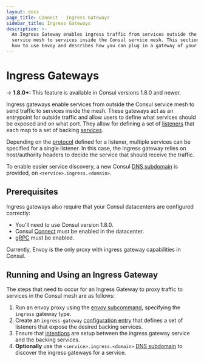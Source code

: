 ```yaml
---
layout: docs
page_title: Connect - Ingress Gateways
sidebar_title: Ingress Gateways
description: >-
  An Ingress Gateway enables ingress traffic from services outside the Consul
  service mesh to services inside the Consul service mesh. This section details
  how to use Envoy and describes how you can plug in a gateway of your choice.
---
```


# Ingress Gateways

-> **1.8.0+:**  This feature is available in Consul versions 1.8.0 and newer.

Ingress gateways enable services from outside the Consul service mesh to send
traffic to services inside the mesh. These gateways act as an entrypoint for
outside traffic and allow users to define what services should be exposed and
on what port. They allow for defining a set of
[listeners](/docs/agent/config-entries/ingress-gateway#listeners) that each map
to a set of backing
[services](/docs/agent/config-entries/ingress-gateway#services).

Depending on the
[protocol](/docs/agent/config-entries/ingress-gateway#protocol) defined for a
listener, multiple services can be specified for a single listener. In this
case, the ingress gateway relies on host/authority headers to decide the
service that should receive the traffic.

To enable easier service discovery, a new Consul [DNS
subdomain](/docs/agent/dns#ingress-service-lookups) is provided, on
`<service>.ingress.<domain>`.

## Prerequisites

Ingress gateways also require that your Consul datacenters are configured correctly:

- You'll need to use Consul version 1.8.0.
- Consul [Connect](/docs/agent/options#connect) must be enabled in the datacenter.
- [gRPC](/docs/agent/options#grpc_port) must be enabled.

Currently, Envoy is the only proxy with ingress gateway capabilities in Consul.

## Running and Using an Ingress Gateway

The steps that need to occur for an Ingress Gateway to proxy traffic to services in the Consul mesh are as follows:

1. Run an envoy proxy using the [envoy subcommand](/docs/commands/connect/envoy), specifying the `ingress` gateway type.
2. Create an `ingress-gateway` [configuration entry](/docs/agent/config-entries/ingress-gateway) that defines a set of listeners that expose the desired backing services.
3. Ensure that [intentions](/docs/connect/intentions) are setup between the ingress gateway service and the backing services.
4. **Optionally** use the `<service>.ingress.<domain>` [DNS subdomain](/docs/agent/dns#ingress-service-lookups) to discover the ingress gateways for a service.

